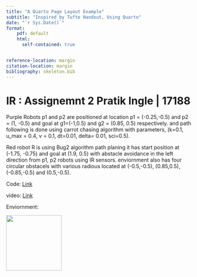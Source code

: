 ```yaml
---
title: "A Quarto Page Layout Example"
subtitle: "Inspired by Tufte Handout, Using Quarto"
date: "`r Sys.Date()`"
format:
    pdf: default
    html: 
      self-contained: true


reference-location: margin
citation-location: margin
bibliography: skeleton.bib
---
```


# IR : Assignemnt 2  Pratik Ingle | 17188

Purple Robots p1 and p2 are positioned at location p1 = (-0.25,-0.5) and p2 = (1, -0.5) and goal at g1=(-1,0.5) and g2 = (0.85, 0.5) respectively. and path following is done using carrot chasing algorithm with parameters, (k=0.1, u_max = 0.4, v = 0.1, dt=0.01, delta= 0.01, sci=0.5).

Red robot R is using Bug2 algorithm path planing it has start position at (-1.75, -0.75) and goal at (1.9, 0.5) with abstacle avoidance in the left direction from p1, p2 robots using IR sensors. enviornment also has four circular obstacels with various radious located at (-0.5,-0.5), (0.85,0.5), (-0.85,-0.5) and (0.5,-0.5). 


::: column-margin
Code: [Link](https://github.com/pratik-ingle/Intelligent_robotics/blob/main/code/assignment_1/enviornment/controllers/bug0/bug0.py)

video: [Link](https://drive.google.com/file/d/1pOS-4ftvrjePuiY7bGnYwBE67Xgr-w8R/view?usp=sharing)
:::
Enviornment: 

![](/Users/pratik/Docs/sem2022-23/IR/assignment2/env.png){fig-align="left" height="150"}


